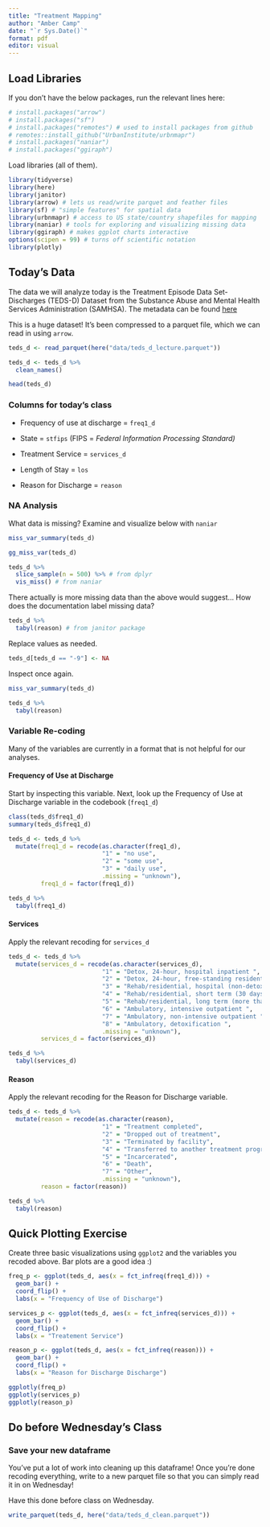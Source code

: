 ```yaml
---
title: "Treatment Mapping"
author: "Amber Camp" 
date: "`r Sys.Date()`"
format: pdf
editor: visual
---
```


## Load Libraries

If you don't have the below packages, run the relevant lines here:

```r
# install.packages("arrow")
# install.packages("sf")
# install.packages("remotes") # used to install packages from github
# remotes::install_github("UrbanInstitute/urbnmapr")
# install.packages("naniar")
# install.packages("ggiraph")
```

Load libraries (all of them).

```r
library(tidyverse)
library(here)
library(janitor) 
library(arrow) # lets us read/write parquet and feather files
library(sf) # "simple features" for spatial data
library(urbnmapr) # access to US state/country shapefiles for mapping
library(naniar) # tools for exploring and visualizing missing data
library(ggiraph) # makes ggplot charts interactive
options(scipen = 99) # turns off scientific notation
library(plotly)
```

## Today's Data

The data we will analyze today is the Treatment Episode Data Set-Discharges (TEDS-D) Dataset from the Substance Abuse and Mental Health Services Administration (SAMHSA). The metadata can be found [here](https://www.samhsa.gov/data/system/files/media-puf-file/TEDS-D-2021-DS0001-info-codebook.pdf)

This is a huge dataset! It's been compressed to a parquet file, which we can read in using `arrow`.

```r
teds_d <- read_parquet(here("data/teds_d_lecture.parquet"))

teds_d <- teds_d %>%
  clean_names()

head(teds_d)
```

### Columns for today's class

-   Frequency of use at discharge = `freq1_d`

-   State = `stfips` (FIPS = *Federal Information Processing Standard)*

-   Treatment Service = `services_d`

-   Length of Stay = `los`

-   Reason for Discharge = `reason`

### NA Analysis

What data is missing? Examine and visualize below with `naniar`

```r
miss_var_summary(teds_d)

gg_miss_var(teds_d)

teds_d %>%
  slice_sample(n = 500) %>% # from dplyr
  vis_miss() # from naniar
```

There actually is more missing data than the above would suggest... How does the documentation label missing data?

```r
teds_d %>% 
  tabyl(reason) # from janitor package
```

Replace values as needed.

```r
teds_d[teds_d == "-9"] <- NA
```

Inspect once again.

```r
miss_var_summary(teds_d)

teds_d %>% 
  tabyl(reason)
```

### Variable Re-coding

Many of the variables are currently in a format that is not helpful for our analyses.

#### Frequency of Use at Discharge

Start by inspecting this variable. Next, look up the Frequency of Use at Discharge variable in the codebook (`freq1_d`)

```r
class(teds_d$freq1_d)
summary(teds_d$freq1_d)

teds_d <- teds_d %>%
  mutate(freq1_d = recode(as.character(freq1_d),
                          "1" = "no use",
                          "2" = "some use",
                          "3" = "daily use",
                          .missing = "unknown"),
         freq1_d = factor(freq1_d))

teds_d %>% 
  tabyl(freq1_d) 
```

#### Services

Apply the relevant recoding for `services_d`

```r
teds_d <- teds_d %>%
  mutate(services_d = recode(as.character(services_d),
                          "1" = "Detox, 24-hour, hospital inpatient ",
                          "2" = "Detox, 24-hour, free-standing residential ",
                          "3" = "Rehab/residential, hospital (non-detox) ",
                          "4" = "Rehab/residential, short term (30 days or fewer) ",
                          "5" = "Rehab/residential, long term (more than 30 days) ",
                          "6" = "Ambulatory, intensive outpatient ",
                          "7" = "Ambulatory, non-intensive outpatient ",
                          "8" = "Ambulatory, detoxification ",
                          .missing = "unknown"),
         services_d = factor(services_d))

teds_d %>% 
  tabyl(services_d) 
```

#### Reason

Apply the relevant recoding for the Reason for Discharge variable.

```r
teds_d <- teds_d %>%
  mutate(reason = recode(as.character(reason),
                          "1" = "Treatment completed",
                          "2" = "Dropped out of treatment",
                          "3" = "Terminated by facility",
                          "4" = "Transferred to another treatment program or facility ",
                          "5" = "Incarcerated",
                          "6" = "Death",
                          "7" = "Other",
                          .missing = "unknown"),
         reason = factor(reason))

teds_d %>% 
  tabyl(reason) 
```

## Quick Plotting Exercise

Create three basic visualizations using `ggplot2` and the variables you recoded above. Bar plots are a good idea :)

```r
freq_p <- ggplot(teds_d, aes(x = fct_infreq(freq1_d))) +
  geom_bar() +
  coord_flip() +
  labs(x = "Frequency of Use of Discharge")

services_p <- ggplot(teds_d, aes(x = fct_infreq(services_d))) +
  geom_bar() +
  coord_flip() +
  labs(x = "Treatement Service")

reason_p <- ggplot(teds_d, aes(x = fct_infreq(reason))) +
  geom_bar() +
  coord_flip() +
  labs(x = "Reason for Discharge Discharge")

ggplotly(freq_p)
ggplotly(services_p)
ggplotly(reason_p)
```

## Do before Wednesday's Class

### Save your new dataframe

You've put a lot of work into cleaning up this dataframe! Once you're done recoding everything, write to a new parquet file so that you can simply read it in on Wednesday!

Have this done before class on Wednesday.

```r
write_parquet(teds_d, here("data/teds_d_clean.parquet"))
```

